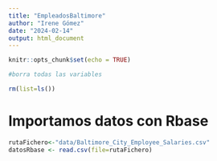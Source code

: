 ```yaml
---
title: "EmpleadosBaltimore"
author: "Irene Gómez"
date: "2024-02-14"
output: html_document
---
```


```r
knitr::opts_chunk$set(echo = TRUE)
```



```r
#borra todas las variables

rm(list=ls())
```

# Importamos datos con Rbase

```r
rutaFichero<-"data/Baltimore_City_Employee_Salaries.csv"
datosRbase <- read.csv(file=rutaFichero)
```





